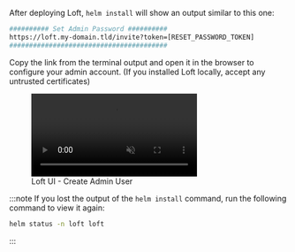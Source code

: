 After deploying Loft, `helm install` will show an output similar to this one:

```bash
########## Set Admin Password ##########
https://loft.my-domain.tld/invite?token=[RESET_PASSWORD_TOKEN]
########################################
```

Copy the link from the terminal output and open it in the browser to configure your admin account. (If you installed Loft locally, accept any untrusted certificates)

<figure class="frame">
  <video controls loop autoplay="true" muted>
    <source src="/docs/media/v1/ui/auth/create-admin-user.mp4" type="video/mp4" />
  </video>
  <figcaption>Loft UI - Create Admin User</figcaption>
</figure>

:::note
If you lost the output of the `helm install` command, run the following command to view it again:
```bash
helm status -n loft loft
```
:::

